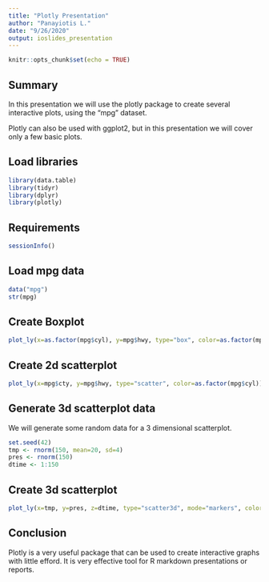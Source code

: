 ```yaml
---
title: "Plotly Presentation"
author: "Panayiotis L."
date: "9/26/2020"
output: ioslides_presentation
---
```


```r
knitr::opts_chunk$set(echo = TRUE)
```

## Summary
In this presentation we will use the plotly package to create several 
interactive plots, using the "mpg" dataset. 

Plotly can also be used with ggplot2, but in this presentation we will cover
only a few basic plots.

## Load libraries
```r
library(data.table)
library(tidyr)
library(dplyr)
library(plotly)
```

## Requirements
```r
sessionInfo()
```

## Load mpg data

```r
data("mpg")
str(mpg)
```

## Create Boxplot
```r
plot_ly(x=as.factor(mpg$cyl), y=mpg$hwy, type="box", color=as.factor(mpg$cyl))
```

## Create 2d scatterplot
```r
plot_ly(x=mpg$cty, y=mpg$hwy, type="scatter", color=as.factor(mpg$cyl))
```

## Generate 3d scatterplot data
We will generate some random data for a 3 dimensional scatterplot.
```r
set.seed(42)
tmp <- rnorm(150, mean=20, sd=4)
pres <- rnorm(150)
dtime <- 1:150
```

## Create 3d scatterplot
```r
plot_ly(x=tmp, y=pres, z=dtime, type="scatter3d", mode="markers", color=tmp)
```

## Conclusion
Plotly is a very useful package that can be used to create interactive graphs
with little efford. It is very effective tool for R markdown presentations or
reports.

